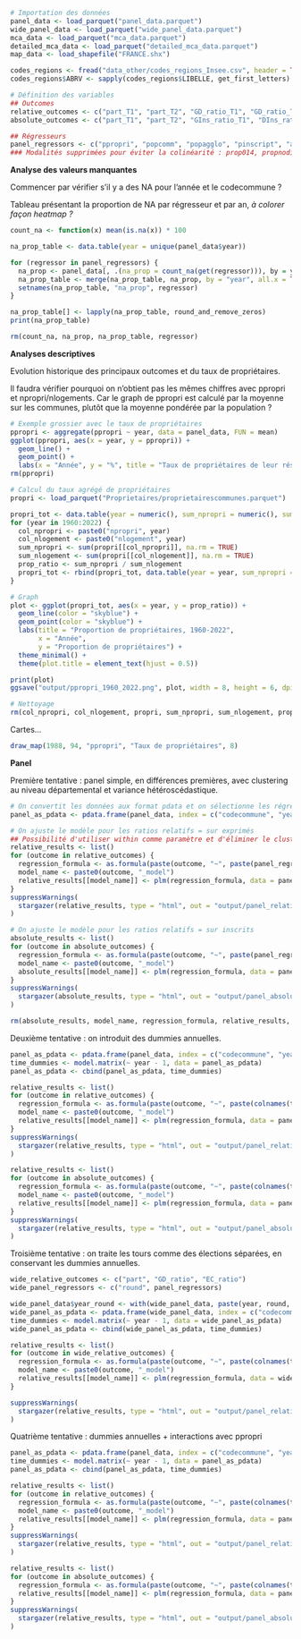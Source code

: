 ```r
# Importation des données
panel_data <- load_parquet("panel_data.parquet")
wide_panel_data <- load_parquet("wide_panel_data.parquet")
mca_data <- load_parquet("mca_data.parquet")
detailed_mca_data <- load_parquet("detailed_mca_data.parquet")
map_data <- load_shapefile("FRANCE.shx")

codes_regions <- fread("data_other/codes_regions_Insee.csv", header = TRUE)
codes_regions$ABRV <- sapply(codes_regions$LIBELLE, get_first_letters)
```

```r
# Définition des variables
## Outcomes
relative_outcomes <- c("part_T1", "part_T2", "GD_ratio_T1", "GD_ratio_T2", "EC_ratio_T1", "EC_ratio_T2")
absolute_outcomes <- c("part_T1", "part_T2", "GIns_ratio_T1", "DIns_ratio_T1", "GIns_ratio_T2", "DIns_ratio_T2", "EIns_ratio_T1", "CIns_ratio_T1", "EIns_ratio_T2", "CIns_ratio_T2")

## Régresseurs
panel_regressors <- c("ppropri", "popcomm", "popagglo", "pinscript", "age", "prop1539", "prop4059", "prop60p", "propf", "propbac", "propsup", "pagri", "pindp", "pcadr", "ppint", "pempl", "pchom", "petranger", "revratio")
### Modalités supprimées pour éviter la colinéarité : prop014, propnodip, pouvr
```

**Analyse des valeurs manquantes**

Commencer par vérifier s'il y a des NA pour l'année et le codecommune ?

Tableau présentant la proportion de NA par régresseur et par an, *à colorer façon heatmap ?*

```r
count_na <- function(x) mean(is.na(x)) * 100

na_prop_table <- data.table(year = unique(panel_data$year))

for (regressor in panel_regressors) {
  na_prop <- panel_data[, .(na_prop = count_na(get(regressor))), by = year]
  na_prop_table <- merge(na_prop_table, na_prop, by = "year", all.x = TRUE)
  setnames(na_prop_table, "na_prop", regressor)
}

na_prop_table[] <- lapply(na_prop_table, round_and_remove_zeros)
print(na_prop_table)

rm(count_na, na_prop, na_prop_table, regressor)
```

**Analyses descriptives**

Evolution historique des principaux outcomes et du taux de propriétaires.

Il faudra vérifier pourquoi on n'obtient pas les mêmes chiffres avec ppropri et npropri/nlogements. Car le graph de ppropri est calculé par la moyenne sur les communes, plutôt que la moyenne pondérée par la population ?

```r
# Exemple grossier avec le taux de propriétaires
ppropri <- aggregate(ppropri ~ year, data = panel_data, FUN = mean)
ggplot(ppropri, aes(x = year, y = ppropri)) +
  geom_line() +
  geom_point() +
  labs(x = "Année", y = "%", title = "Taux de propriétaires de leur résidence principale, 1965-2022")
rm(ppropri)
```

```r
# Calcul du taux agrégé de propriétaires
propri <- load_parquet("Proprietaires/proprietairescommunes.parquet")

propri_tot <- data.table(year = numeric(), sum_npropri = numeric(), sum_nlogement = numeric(), prop_ratio = numeric())
for (year in 1960:2022) {
  col_npropri <- paste0("npropri", year)
  col_nlogement <- paste0("nlogement", year)
  sum_npropri <- sum(propri[[col_npropri]], na.rm = TRUE)
  sum_nlogement <- sum(propri[[col_nlogement]], na.rm = TRUE)
  prop_ratio <- sum_npropri / sum_nlogement
  propri_tot <- rbind(propri_tot, data.table(year = year, sum_npropri = sum_npropri, sum_nlogement = sum_nlogement, prop_ratio = prop_ratio))
}

# Graph
plot <- ggplot(propri_tot, aes(x = year, y = prop_ratio)) +
  geom_line(color = "skyblue") +
  geom_point(color = "skyblue") +
  labs(title = "Proportion de propriétaires, 1960-2022",
       x = "Année",
       y = "Proportion de propriétaires") +
  theme_minimal() +
  theme(plot.title = element_text(hjust = 0.5))

print(plot)
ggsave("output/ppropri_1960_2022.png", plot, width = 8, height = 6, dpi = 300)

# Nettoyage
rm(col_npropri, col_nlogement, propri, sum_npropri, sum_nlogement, prop_ratio, propri_tot, year, plot)
```

Cartes...

```r
draw_map(1988, 94, "ppropri", "Taux de propriétaires", 8)
```

**Panel**

Première tentative : panel simple, en différences premières, avec clustering au niveau départemental et variance hétéroscédastique.

```r
# On convertit les données aux format pdata et on sélectionne les régresseurs
panel_as_pdata <- pdata.frame(panel_data, index = c("codecommune", "year"))

# On ajuste le modèle pour les ratios relatifs = sur exprimés
## Possibilité d'utiliser within comme paramètre et d'éliminer le clustering.
relative_results <- list()
for (outcome in relative_outcomes) {
  regression_formula <- as.formula(paste(outcome, "~", paste(panel_regressors, collapse = "+")))
  model_name <- paste0(outcome, "_model")
  relative_results[[model_name]] <- plm(regression_formula, data = panel_as_pdata, model = "fd", cluster = "dep", vcov = "HC1")
}
suppressWarnings(
  stargazer(relative_results, type = "html", out = "output/panel_relative_results.html")
)

# On ajuste le modèle pour les ratios relatifs = sur inscrits
absolute_results <- list()
for (outcome in absolute_outcomes) {
  regression_formula <- as.formula(paste(outcome, "~", paste(panel_regressors, collapse = "+")))
  model_name <- paste0(outcome, "_model")
  absolute_results[[model_name]] <- plm(regression_formula, data = panel_as_pdata, model = "fd", cluster = "dep")
}
suppressWarnings(
  stargazer(absolute_results, type = "html", out = "output/panel_absolute_results.html")
)

rm(absolute_results, model_name, regression_formula, relative_results, outcome, panel_as_pdata)
```

Deuxième tentative : on introduit des dummies annuelles.

```r
panel_as_pdata <- pdata.frame(panel_data, index = c("codecommune", "year"))
time_dummies <- model.matrix(~ year - 1, data = panel_as_pdata)
panel_as_pdata <- cbind(panel_as_pdata, time_dummies)

relative_results <- list()
for (outcome in relative_outcomes) {
  regression_formula <- as.formula(paste(outcome, "~", paste(colnames(time_dummies), collapse = "+"), "+", paste(panel_regressors, collapse = "+")))
  model_name <- paste0(outcome, "_model")
  relative_results[[model_name]] <- plm(regression_formula, data = panel_as_pdata, model = "fd", cluster = "group", vcov = "HC1")
}
suppressWarnings(
  stargazer(relative_results, type = "html", out = "output/panel_relative_results_year.html")
)

relative_results <- list()
for (outcome in absolute_outcomes) {
  regression_formula <- as.formula(paste(outcome, "~", paste(colnames(time_dummies), collapse = "+"), "+", paste(panel_regressors, collapse = "+")))
  model_name <- paste0(outcome, "_model")
  relative_results[[model_name]] <- plm(regression_formula, data = panel_as_pdata, model = "fd", cluster = "group", vcov = "HC1")
}
suppressWarnings(
  stargazer(relative_results, type = "html", out = "output/panel_absolute_results_year.html")
)
```

Troisième tentative : on traite les tours comme des élections séparées, en conservant les dummies annuelles.

```r
wide_relative_outcomes <- c("part", "GD_ratio", "EC_ratio")
wide_panel_regressors <- c("round", panel_regressors)

wide_panel_data$year_round <- with(wide_panel_data, paste(year, round, sep="_"))
wide_panel_as_pdata <- pdata.frame(wide_panel_data, index = c("codecommune", "year_round"))
time_dummies <- model.matrix(~ year - 1, data = wide_panel_as_pdata)
wide_panel_as_pdata <- cbind(wide_panel_as_pdata, time_dummies)

relative_results <- list()
for (outcome in wide_relative_outcomes) {
  regression_formula <- as.formula(paste(outcome, "~", paste(colnames(time_dummies), collapse = "+"), "+", paste(wide_panel_regressors, collapse = "+")))
  model_name <- paste0(outcome, "_model")
  relative_results[[model_name]] <- plm(regression_formula, data = wide_panel_as_pdata, model = "fd", cluster = "group", vcov = "HC1")
}

suppressWarnings(
  stargazer(relative_results, type = "html", out = "output/panel_relative_results_year_wide.html")
)
```

Quatrième tentative : dummies annuelles + interactions avec ppropri

```r
panel_as_pdata <- pdata.frame(panel_data, index = c("codecommune", "year"))
time_dummies <- model.matrix(~ year - 1, data = panel_as_pdata)
panel_as_pdata <- cbind(panel_as_pdata, time_dummies)

relative_results <- list()
for (outcome in relative_outcomes) {
  regression_formula <- as.formula(paste(outcome, "~", paste(colnames(time_dummies), collapse = "+"), "+", paste(panel_regressors, collapse = "+"), "+", paste("ppropri *", colnames(time_dummies), collapse = "+")))
  model_name <- paste0(outcome, "_model")
  relative_results[[model_name]] <- plm(regression_formula, data = panel_as_pdata, model = "fd", cluster = "group", vcov = "HC1")
}
suppressWarnings(
  stargazer(relative_results, type = "html", out = "output/panel_relative_results_year.html")
)

relative_results <- list()
for (outcome in absolute_outcomes) {
  regression_formula <- as.formula(paste(outcome, "~", paste(colnames(time_dummies), collapse = "+"), "+", paste(panel_regressors, collapse = "+"), "+", paste("ppropri *", colnames(time_dummies), collapse = "+")))
  relative_results[[model_name]] <- plm(regression_formula, data = panel_as_pdata, model = "fd", cluster = "group", vcov = "HC1")
}
suppressWarnings(
  stargazer(relative_results, type = "html", out = "output/panel_absolute_results_year.html")
)
```
